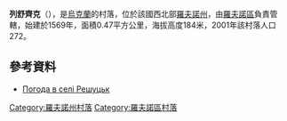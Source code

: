 {{coord|50|43|0|N|26|16|44|E|scale:30000|display=title}}

'''列舒齊克'''（{{lang-uk|Решуцьк}}），是[[烏克蘭|烏克蘭]]的村落，位於該國西北部[[羅夫諾州|羅夫諾州]]，由[[羅夫諾區|羅夫諾區]]負責管轄，始建於1569年，面積0.47平方公里，海拔高度184米，2001年該村落人口272。

==參考資料==
* [http://weather.in.ua/ua/rovenskaja/22230 Погода в селі Решуцьк] {{Wayback|url=http://weather.in.ua/ua/rovenskaja/22230 |date=20111216201008 }}

{{DEFAULTSORT:Решуцьк}}
[[Category:羅夫諾州村落|Category:羅夫諾州村落]]
[[Category:羅夫諾區村落|Category:羅夫諾區村落]]


{{Rivne-geo-stub}}